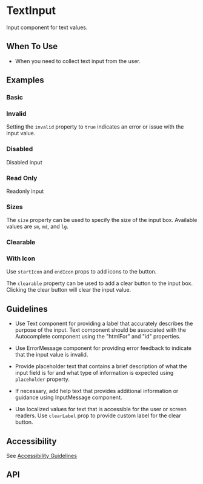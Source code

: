
<Meta of={TextInput} />

# TextInput

Input component for text values.

## When To Use

- When you need to collect text input from the user.

## Examples

### Basic

<Canvas of={Basic} />

### Invalid

Setting the `invalid` property to `true` indicates an error or issue with the input value.

<Canvas of={Invalid} />

### Disabled

Disabled input

<Canvas of={Disabled} />

### Read Only

Readonly input

<Canvas of={ReadOnly} />

### Sizes

The `size` property can be used to specify the size of the input box. Available values are `sm`, `md`, and `lg`.

<Canvas of={Sizes} />

### Clearable

### With Icon

Use `startIcon` and `endIcon` props to add icons to the button.

<Canvas of={WithIcon} />

The `clearable` property can be used to add a clear button to the input box. Clicking the clear button will clear the input value.

<Canvas of={Clearable} />

## Guidelines

- Use Text component for providing a label that accurately describes
the purpose of the input. Text component should be associated
with the Autocomplete component using the "htmlFor" and "id" properties.

- Use ErrorMessage component for providing error feedback to indicate
that the input value is invalid.

- Provide placeholder text that contains a brief description of what the input
field is for and what type of information is expected using `placeholder`
property.

- If necessary, add help text that provides additional information or guidance
using InputMessage component.

- Use localized values for text that is accessible for the user or screen
readers. Use `clearLabel` prop to provide custom label for the clear button.

## Accessibility

See [Accessibility Guidelines](https://developer.microsoft.com/en-us/fluentui#/controls/web/textinput#accessibility)

## API

<ArgTypes />
